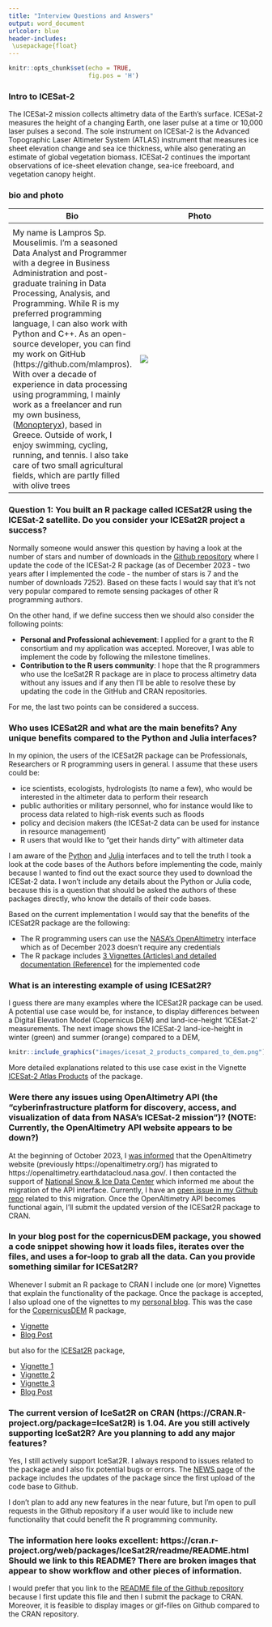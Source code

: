```yaml
---
title: "Interview Questions and Answers"
output: word_document
urlcolor: blue
header-includes:
 \usepackage{float}
---
```


```r
knitr::opts_chunk$set(echo = TRUE,
                      fig.pos = 'H')
```

### Intro to ICESat-2

The ICESat-2 mission collects altimetry data of the Earth’s surface. ICESat-2 measures the height of a changing Earth, one laser pulse at a time or 10,000 laser pulses a second. The sole instrument on ICESat-2 is the Advanced Topographic Laser Altimeter System (ATLAS) instrument that measures ice sheet elevation change and sea ice thickness, while also generating an estimate of global vegetation biomass. ICESat-2 continues the important observations of ice-sheet elevation change, sea-ice freeboard, and vegetation canopy height.


### bio and photo

| Bio                         | Photo                         |
|-----------------------------|-------------------------------|
| 
My name is Lampros Sp. Mouselimis. I'm a seasoned Data Analyst and Programmer with a degree in Business Administration and post-graduate training in Data Processing, Analysis, and Programming. While R is my preferred programming language, I can also work with Python and C++. As an open-source developer, you can find my work on GitHub (https://github.com/mlampros). With over a decade of experience in data processing using programming, I mainly work as a freelancer and run my own business, ([Monopteryx](https://monopteryx.netlify.app/portfolio/)), based in Greece. Outside of work, I enjoy swimming, cycling, running, and tennis. I also take care of two small agricultural fields, which are partly filled with olive trees | ![](images/photo.png) | 

### Question 1: You built an R package called ICESat2R using the ICESat-2 satellite. Do you consider your ICESat2R project a success?

Normally someone would answer this question by having a look at the number of stars and number of downloads in the [Github repository](https://github.com/mlampros/IceSat2R) where I update the code of the ICESat-2 R package (as of December 2023 - two years after I implemented the code - the number of stars is 7 and the number of downloads 7252). Based on these facts I would say that it's not very popular compared to remote sensing packages of other R programming authors. 

On the other hand, if we define success then we should also consider the following points:

* **Personal and Professional achievement**: I applied for a grant to the R consortium and my application was accepted. Moreover, I was able to implement the code by following the milestone timelines. 
* **Contribution to the R users community**: I hope that the R programmers who use the IceSat2R R package are in place to process altimetry data without any issues and if any then I'll be able to resolve these by updating the code in the GitHub and CRAN repositories.

For me, the last two points can be considered a success.

### Who uses ICESat2R and what are the main benefits? Any unique benefits compared to the Python and Julia interfaces?

In my opinion, the users of the ICESat2R package can be Professionals, Researchers or R programming users in general. I assume that these users could be:

* ice scientists, ecologists, hydrologists (to name a few), who would be interested in the altimeter data to perform their research
* public authorities or military personnel, who for instance would like to process data related to high-risk events such as floods
* policy and decision makers (the ICESat-2 data can be used for instance in resource management)
* R users that would like to "get their hands dirty" with altimeter data

I am aware of the [Python](https://github.com/icesat2py/icepyx) and [Julia](https://github.com/evetion/SpaceLiDAR.jl) interfaces and to tell the truth I took a look at the code bases of the Authors before implementing the code, mainly because I wanted to find out the exact source they used to download the ICESat-2 data. I won't include any details about the Python or Julia code, because this is a question that should be asked the authors of these packages directly, who know the details of their code bases.

Based on the current implementation I would say that the benefits of the ICESat2R package are the following:

* The R programming users can use the [NASA's OpenAltimetry](https://openaltimetry.earthdatacloud.nasa.gov/data/) interface which as of December 2023 doesn't require any credentials
* The R package includes [3 Vignettes (Articles) and detailed documentation (Reference)](https://mlampros.github.io/IceSat2R/) for the implemented code 

### What is an interesting example of using ICESat2R?

I guess there are many examples where the ICESat2R package can be used. A potential use case would be, for instance, to display differences between a Digital Elevation Model (Copernicus DEM) and land-ice-height 'ICESat-2' measurements. The next image shows the ICESat-2 land-ice-height in winter (green) and summer (orange) compared to a DEM,

```r

knitr::include_graphics("images/icesat_2_products_compared_to_dem.png")

```

More detailed explanations related to this use case exist in the Vignette [ICESat-2 Atlas Products](https://mlampros.github.io/IceSat2R/articles/IceSat-2_Atlas_products_HTML.html) of the package.

### Were there any issues using OpenAltimetry API (the "cyberinfrastructure platform for discovery, access, and visualization of data from NASA's ICESat-2 mission")? (NOTE: Currently, the OpenAltimetry API website appears to be down?)

At the beginning of October 2023, I [was informed](https://github.com/mlampros/IceSat2R/issues/13) that the OpenAltimetry website (previously https://openaltimetry.org/) has migrated to https://openaltimetry.earthdatacloud.nasa.gov/. I then contacted the support of [National Snow & Ice Data Center](https://nsidc.org/home) which informed me about the migration of the API interface. Currently, I have an [open issue in my Github repo](https://github.com/mlampros/IceSat2R/issues/14) related to this migration. Once the OpenAltimetry API becomes functional again, I'll submit the updated version of the ICESat2R package to CRAN.

### In your blog post for the copernicusDEM package, you showed a code snippet showing how it loads files, iterates over the files, and uses a for-loop to grab all the data. Can you provide something similar for ICESat2R?

Whenever I submit an R package to CRAN I include one (or more) Vignettes that explain the functionality of the package. Once the package is accepted, I also upload one of the vignettes to my [personal blog](http://mlampros.github.io/). This was the case for the [CopernicusDEM](https://cran.r-project.org/web/packages/CopernicusDEM/index.html) R package,

* [Vignette](https://cran.r-project.org/web/packages/CopernicusDEM/vignettes/Copernicus_Digital_Elevation_Models.html)
* [Blog Post](http://mlampros.github.io/2021/05/21/copernicusDEM_package/)

but also for the [ICESat2R](https://cran.r-project.org/web/packages/IceSat2R/index.html) package,

* [Vignette 1](https://cran.r-project.org/web/packages/IceSat2R/vignettes/IceSat-2_Atlas_products_PDF.pdf)
* [Vignette 2](https://cran.r-project.org/web/packages/IceSat2R/vignettes/IceSat-2_Mission_Orbits_PDF.pdf)
* [Vignette 3](https://cran.r-project.org/web/packages/IceSat2R/vignettes/IceSat-2_Virtual_File_System_Orbits_PDF.pdf)
* [Blog Post](http://mlampros.github.io/2022/02/12/IceSat2R_Altimetry_data/)

### The current version of IceSat2R on CRAN (https://CRAN.R-project.org/package=IceSat2R) is 1.04. Are you still actively supporting IceSat2R? Are you planning to add any major features?

Yes, I still actively support IceSat2R. I always respond to issues related to the package and I also fix potential bugs or errors. The [NEWS page](https://github.com/mlampros/IceSat2R/blob/master/NEWS.md) of the package includes the updates of the package since the first upload of the code base to Github.

I don't plan to add any new features in the near future, but I'm open to pull requests in the Github repository if a user would like to include new functionality that could benefit the R programming community.

### The information here looks excellent: https://cran.r-project.org/web/packages/IceSat2R/readme/README.html  Should we link to this README? There are broken images that appear to show workflow and other pieces of information.

I would prefer that you link to the [README file of the Github repository](https://github.com/mlampros/IceSat2R/blob/master/README.md) because I first update this file and then I submit the package to CRAN. Moreover, it is feasible to display images or gif-files on Github compared to the CRAN repository.






